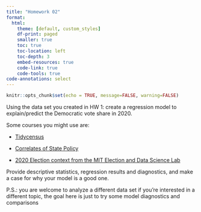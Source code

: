 ```yaml
---
title: "Homework 02"
format:
  html:
    theme: [default, custom_styles]
    df-print: paged
    smaller: true
    toc: true
    toc-location: left
    toc-depth: 3
    embed-resources: true
    code-link: true
    code-tools: true
code-annotations: select
---
```


```r
knitr::opts_chunk$set(echo = TRUE, message=FALSE, warning=FALSE)
```

Using the data set you created in HW 1: create a regression model to explain/predict the Democratic vote share in 2020.

Some courses you might use are:

-   [Tidycensus](https://walker-data.com/tidycensus/)

-   [Correlates of State Policy](https://ippsr.msu.edu/public-policy/correlates-state-policy)

-   [2020 Election context from the MIT Election and Data Science Lab](https://github.com/MEDSL/election_night2020/tree/main/context)

Provide descriptive statistics, regression results and diagnostics, and make a case for why your model is a good one.

P.S.: you are welcome to analyze a different data set if you're interested in a different topic, the goal here is just to try some model diagnostics and comparisons
